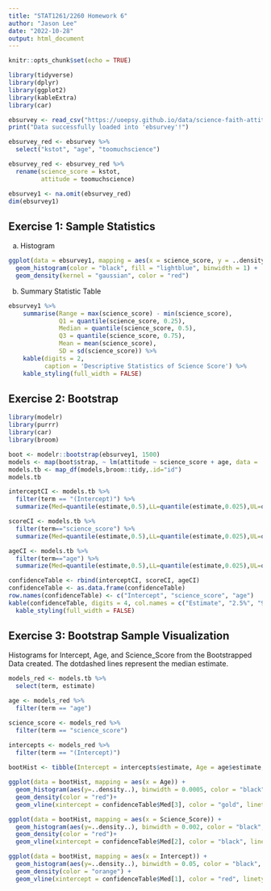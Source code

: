 ```yaml
---
title: "STAT1261/2260 Homework 6"
author: "Jason Lee"
date: "2022-10-28"
output: html_document
---
```

```r
knitr::opts_chunk$set(echo = TRUE)
```

```r
library(tidyverse)
library(dplyr)
library(ggplot2)
library(kableExtra)
library(car)

ebsurvey <- read_csv("https://uoepsy.github.io/data/science-faith-attitude.csv")
print("Data successfully loaded into 'ebsurvey'!")
```
```r
ebsurvey_red <- ebsurvey %>%
  select("kstot", "age", "toomuchscience")

ebsurvey_red <- ebsurvey_red %>% 
  rename(science_score = kstot,
         attitude = toomuchscience)

ebsurvey1 <- na.omit(ebsurvey_red)
dim(ebsurvey1)
```

## Exercise 1: Sample Statistics 
a) Histogram
```r
ggplot(data = ebsurvey1, mapping = aes(x = science_score, y = ..density..)) +
  geom_histogram(color = "black", fill = "lightblue", binwidth = 1) +
  geom_density(kernel = "gaussian", color = "red")
```

b) Summary Statistic Table
```r
ebsurvey1 %>%
    summarise(Range = max(science_score) - min(science_score),
              Q1 = quantile(science_score, 0.25),
              Median = quantile(science_score, 0.5),
              Q3 = quantile(science_score, 0.75),
              Mean = mean(science_score),
              SD = sd(science_score)) %>%
    kable(digits = 2,
          caption = 'Descriptive Statistics of Science Score') %>%
    kable_styling(full_width = FALSE)
```

## Exercise 2: Bootstrap

```r
library(modelr)
library(purrr)
library(car)
library(broom)

boot <- modelr::bootstrap(ebsurvey1, 1500)
models <- map(boot$strap, ~ lm(attitude ~ science_score + age, data = .))
models.tb <- map_df(models,broom::tidy,.id="id")
models.tb
```
```r
interceptCI <- models.tb %>%
  filter(term == "(Intercept)") %>%
  summarize(Med=quantile(estimate,0.5),LL=quantile(estimate,0.025),UL=quantile(estimate,0.975))
```

```r
scoreCI <- models.tb %>% 
  filter(term=="science_score") %>% 
  summarize(Med=quantile(estimate,0.5),LL=quantile(estimate,0.025),UL=quantile(estimate,0.975))
```

```r
ageCI <- models.tb %>% 
  filter(term=="age") %>% 
  summarize(Med=quantile(estimate,0.5),LL=quantile(estimate,0.025),UL=quantile(estimate,0.975))
```

```r
confidenceTable <- rbind(interceptCI, scoreCI, ageCI)
confidenceTable <- as.data.frame(confidenceTable)
row.names(confidenceTable) <- c("Intercept", "science_score", "age")
kable(confidenceTable, digits = 4, col.names = c("Estimate", "2.5%", "97.5%"), row.names = TRUE, caption = "Bootstrapped Data 95% Confidence Intervals") %>%
  kable_styling(full_width = FALSE)
```

## Exercise 3: Bootstrap Sample Visualization 
Histograms for Intercept, Age, and Science_Score from the Bootstrapped Data created. The dotdashed lines represent the median estimate. 

```r
models_red <- models.tb %>%
  select(term, estimate)

age <- models_red %>%
  filter(term == "age")

science_score <- models_red %>%
  filter(term == "science_score")

intercepts <- models_red %>%
  filter(term == "(Intercept)")
  
bootHist <- tibble(Intercept = intercepts$estimate, Age = age$estimate, Science_Score = science_score$estimate)
```

```r
ggplot(data = bootHist, mapping = aes(x = Age)) +
  geom_histogram(aes(y=..density..), binwidth = 0.0005, color = "black", fill = "steelblue") + 
  geom_density(color = "red")+
  geom_vline(xintercept = confidenceTable$Med[3], color = "gold", linetype = "dotdash")
```

```r
ggplot(data = bootHist, mapping = aes(x = Science_Score)) +
  geom_histogram(aes(y=..density..), binwidth = 0.002, color = "black", fill = "light blue") + 
  geom_density(color = "red")+
  geom_vline(xintercept = confidenceTable$Med[2], color = "black", linetype = "dotdash")
```

```r
ggplot(data = bootHist, mapping = aes(x = Intercept)) +
  geom_histogram(aes(y=..density..), binwidth = 0.05, color = "black", fill = "sky blue") + 
  geom_density(color = "orange") +
  geom_vline(xintercept = confidenceTable$Med[1], color = "red", linetype = "dotdash")
```
